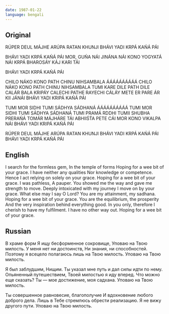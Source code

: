 ```yaml
---
date: 1987-01-22
language: bengali
---
```


## Original

RÚPER DEUL MÁJHE ARÚPA RATAN KHUNJI
BHÁVI YADI KRPÁ KAŃÁ PÁI

BHÁVI YADI KRPÁ KAŃÁ PÁI
MOR, GUŃA NÁI JINÁNA NÁI KONO YOGYATÁ NÁI
KRPÁ BHAROSÁY KÁJ KARI TÁI

BHÁVI YADI KRPÁ KAŃÁ PÁI

CHILO NÁKO KONO PATH CHINU NIHSAMBALA
ÁÁÁÁÁÁÁÁÁÁ
CHILO NÁKO KONO PATH CHINU NIHSAMBALA
TUMI KARE DILE PATH DILE CALÁR BALA
KRIPÁY CALECHI PATHE RAYECHI CÁLÁY METE
ER PARE ÁR KII JÁNÁI
BHÁVI YADI KRIPÁ KAŃÁ PÁI

TUMI MOR SIDHI TUMI SÁDHYA SÁDHANÁ
ÁÁÁÁÁÁÁÁÁÁ
TUMI MOR SIDHI TUMI SÁDHYA SÁDHANÁ
TUMI PRAMÁ RDDHI TUMII SHUBHA PRERAŃÁ
TOMÁR MÁJHÁRE TÁI ABHIIŚT́A PETE CÁI
MOR KONO VIKALPA NÁI
BHÁVI YADI KRIPÁ KAŃÁ PÁI

RÚPER DEUL MÁJHE ARÚPA RATAN KHUNJI
BHÁVI YADI KRPÁ KAŃÁ PÁI
BHÁVI YADI KRPÁ KAŃÁ PÁI

## English

I search for the formless gem,
In the temple of forms
Hoping for a wee bit of your grace.
I have neither any qualities
Nor knowledge or competence.
Hence I act relying on solely on your grace.
Hoping for a wee bit of your grace.
I was pathless,
A pauper.
You showed me the way and gave me strength to move.
Deeply intoxicated with my journey
I move on by your grace.
What else may I say O Lord? You are my attainment, my sadhana.
Hoping for a wee bit of your grace.
You are the equilibrium, the prosperity
And the very inspiration behind everything good.
In you only, therefore I cherish to have my fulfilment.
I have no other way out.
Hoping for a wee bit of your grace.

## Russian

В храме форм
Я ищу бесформенное сокровище,
Уповаю на Твою милость.
У меня нет ни достоинств,
Ни знания, ни способностей.
Поэтому я всецело полагаюсь лишь на Твою милость.
Уповаю на Твою милость.

Я был заблудшим,
Нищим.
Ты указал мне путь и дал силы идти по нему.
Опьяненный путешествием,
Твоей милостью я иду вперед.
Что можно еще сказать? Ты — мое достижение, моя садхана.
Уповаю на Твою милость.

Ты совершенное равновесие, благополучие
И вдохновение любого доброго дела.
Лишь в Тебе стремлюсь обрести реализацию.
Я не вижу другого пути.
Уповаю на Твою милость.
